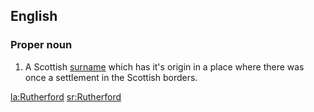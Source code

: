 ==English==

===Proper noun===
{{en-proper noun}}

# A Scottish [[surname]] which has it's origin in a place where there was once a settlement in the Scottish borders.

[[la:Rutherford]]
[[sr:Rutherford]]